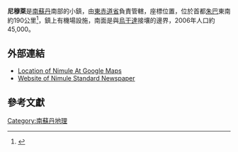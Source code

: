 {{Infobox Settlement
<!--See the Table at Infobox Settlement for all fields and descriptions of usage-->
<!-- Basic info  ---------------->
|official_name          =  尼穆萊
|other_name             =
|native_name            =  <!-- for cities whose native name is not in English -->
|nickname               = 
|settlement_type        = <!--For Town or Village (Leave blank for the default City)-->
|motto                  =
<!-- images and maps  ----------->
|image_skyline          = 
|imagesize              = 
|image_caption          = 
|image_flag             = 
|flag_size              =
|image_seal             = 
|seal_size              =
|image_shield           = 
|shield_size            =
|image_blank_emblem     =
|blank_emblem_type      =
|blank_emblem_size      =
|image_map              = 
|mapsize                = x 3.0 
|map_caption            = 
|image_map1             = 
|mapsize1               = 
|map_caption1           = 
|image_dot_map          =
|dot_mapsize            =
|dot_map_caption        =
|dot_x =  |dot_y =
|pushpin_map            = Southern Sudan<!-- the name of a location map as per http://en.wikipedia.org/wiki/Template:Location_map -->
|pushpin_label_position =top
|pushpin_map_caption    =在南蘇丹的位置
<!-- Location ------------------>
|subdivision_type       = 國家
|subdivision_name       = {{flag|South Sudan}}
|subdivision_type1      = 省
|subdivision_name1      = [[東赤道省|東赤道省]]
|subdivision_type2      = 
|subdivision_name2      = 
|subdivision_type3      = 
|subdivision_name3      = 
|subdivision_type4      = 
|subdivision_name4      =
<!-- Politics ----------------->
|government_footnotes   =
|government_type        =
|leader_title           =
|leader_name            =
|leader_title1          =  <!-- for places with, say, both a mayor and a city manager -->
|leader_name1           =
|leader_title2          =
|leader_name2           =
|leader_title3          =
|leader_name3           =
|leader_title4          =
|leader_name4           =
|established_title      =  <!-- Settled -->
|established_date       = 
|established_title2     =  <!-- Incorporated (town) -->
|established_date2      = 
|established_title3     =  <!-- Incorporated (city) -->
|established_date3      =
<!-- Area    --------------------->
|area_magnitude         = 
|unit_pref                =Imperial <!--Enter: Imperial, if Imperial (metric) is desired-->
|area_footnotes           =
|area_total_km2           = <!-- ALL fields dealing with a measurements are subject to automatic unit conversion-->
|area_land_km2            = <!--See table @ Template:Infobox Settlement for details on automatic unit conversion-->
|area_water_km2           =
|area_total_sq_mi         =
|area_land_sq_mi          =
|area_water_sq_mi         =
|area_water_percent       =
|area_urban_km2           =
|area_urban_sq_mi         =
|area_metro_km2           =
|area_metro_sq_mi         =
|area_blank1_title        =
|area_blank1_km2          =
|area_blank1_sq_mi        =
<!-- Population   ----------------------->
|population_as_of               = 2006年
|population_footnotes           =
|population_note                =
|population_total               = 45000
|population_density_km2         =
|population_density_sq_mi       =
|population_metro               =
|population_density_metro_km2   =
|population_density_metro_sq_mi =
|population_urban               =
|population_density_urban_km2   =
|population_density_urban_sq_mi =
|population_blank1_title        =Ethnicities
|population_blank1              =
|population_blank2_title        =Religions
|population_blank2              =
|population_density_blank1_km2 =   
|population_density_blank1_sq_mi =
<!-- General information  --------------->
|timezone               = 
|utc_offset             = 
|timezone_DST           = 
|utc_offset_DST         = 
|latd =03 |latm =36 |lats =00 |latNS =N
|longd=32 |longm=03 |longs=36 |longEW=E
|coordinates_display    = inline,title
|coordinates_type       = type:city_region:SD
|elevation_footnotes    =  <!--for references: use <ref> </ref> tags-->
|elevation_m            = 750
|elevation_ft           =
<!-- Area/postal codes & others -------->
|postal_code_type       =  <!-- enter ZIP code, Postcode, Post code, Postal code... -->
|postal_code            =
|area_code              =
|blank_name             =
|blank_info             =
|blank1_name            =
|blank1_info            =
|website                = 
|footnotes              = 
}} 

'''尼穆萊'''是[[南蘇丹|南蘇丹]]南部的小鎮，由[[東赤道省|東赤道省]]負責管轄，座標位置{{Coord|3|36|N|32|4|E}}，位於首都[[朱巴|朱巴]]東南約190公里<ref>{{Cite web |url=http://distancecalculator.globefeed.com/Sudan_Distance_Result.asp?fromplace=Juba%20()%20(Airport)%20&toplace=Nimule%20(Al%20Wilayah%20al%20Istiwa'iyah)%20&fromlat=4.872006&tolat=3.6&fromlng=31.601117&tolng=32.05 |title=Map Showing Juba And Nimule With Distance Marker |accessdate=2011-09-11 |archive-date=2016-03-03 |archive-url=https://web.archive.org/web/20160303183203/http://distancecalculator.globefeed.com/Sudan_Distance_Result.asp?fromplace=Juba%20%28%29%20%28Airport%29%20&toplace=Nimule%20%28Al%20Wilayah%20al%20Istiwa%27iyah%29%20&fromlat=4.872006&tolat=3.6&fromlng=31.601117&tolng=32.05 |dead-url=no }}</ref>，鎮上有機場設施，南面是與[[烏干達|烏干達]]接壤的邊界，2006年人口約45,000。

==外部連結==
* [http://maps.google.com/maps?q=3.6000,+32.0600&hl=en&ll=3.613477,32.046432&spn=0.108274,0.374222&sll=3.600371,32.052333&sspn=0.006767,0.023389&t=h&z=12  Location of Nimule At Google Maps]
* [https://web.archive.org/web/20111002054537/http://www.nimule.com/  Website of Nimule Standard Newspaper]

==參考文獻==
{{reflist}}

[[Category:南蘇丹地理|Category:南蘇丹地理]]